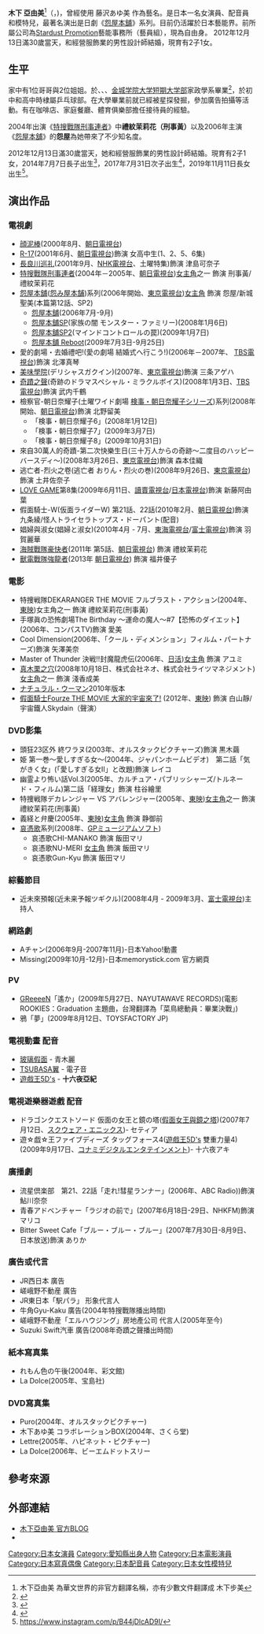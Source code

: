 {{Link style|time=2020-06-16T08:52:01+00:00}}
{{藝人
|姓名 = 木下亞由美
|類型 = 女演員
|圖片 = <!--建議使用自由版權圖像-->
|圖片尺寸 = 
|圖片簡介 = 
|本名 = 
|外文名 = 
|外文 = 
|羅馬拼音 = 
|英文名 = 
|暱稱 = 
|其他藝名 = 藤沢 あゆ美
|國籍 = {{JPN}}
|民族 = 
|籍貫 = 
|出生日期 = {{Birth_date_and_age|1982|12|13}}
|出生地點 = {{flagicon|Japan}} [[日本|日本]][[愛知縣|愛知縣]][[知多市|知多市]]
|逝世日期 = 
|逝世地點 = 
|職業 = 
|語言 = 
|教育程度 = 
|母校 = 
|宗教信仰 = 
|配偶 = 
|兒女 = 2子1女
|父母 = 
|音樂類型 = 
|演奏樂器 = 
|出道地點 = 
|出道日期 = 
|出道作 = 
|代表作 = 《[[特搜戰隊刑事連者|特搜戰隊刑事連者]]》<br>《[[怨屋本舖|怨屋本舖]]》
|著名角色 = 
|活躍年代 = 2000年至今
|唱片公司 = 
|經紀公司 = 
|簽名 = 
|簽名大小 = 
|簽名替代 = 
|網站 = 
|相關團體 = 
|IMDb = 
|IAFD = 
|現任成員 = 
|過往成員 = 
|著名樂器 = 
|獎項 = 
}}
{{japanese|japanese=木下 あゆ美|kana=きのした あゆみ|romaji=Kinoshita Ayumi}}

'''木下 亞由美'''<ref> 木下亞由美 為華文世界的非官方翻譯名稱，亦有少數文件翻譯成 木下步美</ref>（{{lang-ja| 木下 あゆ美}}，{{bd|1982年|12月13日|catIdx=Kinoshita Ayumi}})，曾經使用 藤沢あゆ美 作為藝名。是日本一名女演員、配音員和模特兒，最著名演出是日劇《[[怨屋本舖|怨屋本舖]]》系列。目前仍活躍於日本藝能界。前所屬公司為[[Stardust_Promotion|Stardust Promotion]]藝能事務所（藝員組），現為自由身。
2012年12月13日滿30歲當天，和經營服飾業的男性設計師結婚，現育有2子1女。

==生平==
家中有1位哥哥與2位姐姐。於{{tsl|ja|知多市立新田小学校|知多市立新田小学校}}、{{tsl|ja|知多市立東部中学校|知多市立東部中学校}}、{{tsl|ja|愛知県立熱田高等学校|愛知県立熱田高等学校}}、[[金城学院大学短期大学部|金城学院大学短期大学部]]家政學系畢業<ref>{{Cite web |url=https://jasmine.is-mine.net/ayumi.html |title=存档副本 |accessdate=2020-06-20 |archive-date=2020-06-23 |archive-url=https://web.archive.org/web/20200623124058/https://jasmine.is-mine.net/ayumi.html |dead-url=no }}</ref>，於初中和高中時棣屬乒乓球部。在大學畢業前就已經被星探發掘，參加廣告拍攝等活動。有在咖啡店、家庭餐廳、體育俱樂部擔任接待員的經驗。

2004年出演《[[特搜戰隊刑事連者|特搜戰隊刑事連者]]》中'''禮紋茉莉花（刑事黃）'''以及2006年主演《[[怨屋本舖|怨屋本舖]]》的'''怨屋'''為她帶來了不少知名度。

2012年12月13日滿30歲當天，她和經營服飾業的男性設計師結婚。現育有2子1女，2014年7月7日長子出生<ref>{{Cite web |date=2014-07-15 |url=http://beauty.oricon.co.jp/trend-culture/love/news/2039839/full/ |title=“デカイエロー”木下あゆ美が第1子出産「めちゃくちゃ可愛い」 |work=eltha |publisher=[[オリコン|オリコン]] |accessdate=2020-06-23 |archive-date=2017-08-03 |archive-url=https://web.archive.org/web/20170803090657/http://beauty.oricon.co.jp/trend-culture/love/news/2039839/full/ |dead-url=no }}</ref>，2017年7月31日次子出生<ref>{{Cite web |date=2017-08-03 |url=http://www.hochi.co.jp/entertainment/20170803-OHT1T50072.html |title=女優・木下あゆ美、ブログで第二子出産を報告 |work=[[スポーツ報知|スポーツ報知]] |publisher=[[報知新聞社|報知新聞社]] |accessdate=2020-06-23 |archive-url=https://web.archive.org/web/20170803130102/http://www.hochi.co.jp/entertainment/20170803-OHT1T50072.html |archive-date=2017-08-03 |dead-url=yes }}</ref>，2019年11月11日長女出生<ref> https://www.instagram.com/p/B44jDlcAD9I/</ref>。

== 演出作品 ==
=== 電視劇 ===
* [[顔泥棒|顔泥棒]](2000年8月、[[朝日電視台|朝日電視台]])
* [[:ja:R-17|R-17]](2001年6月、[[朝日電視台|朝日電視台]])飾演 女高中生(1、2、5、6集)
* [[長良川巡礼|長良川巡礼]](2001年9月、[[NHK電視台|NHK電視台]]、土曜特集)飾演 津島可奈子
* [[特搜戰隊刑事連者|特搜戰隊刑事連者]](2004年－2005年、[[朝日電視台|朝日電視台]])[[女主角|女主角]]之一 飾演 刑事黃/禮紋茉莉花
* [[怨屋本舖|怨屋本舖]]([[:ja:怨み屋本舗|怨み屋本舗]])系列(2006年開始、[[東京電視台|東京電視台]])[[女主角|女主角]] 飾演 怨屋/新城聖美(本篇第12話、SP2)
**[[怨屋本舖|怨屋本舖]](2006年7月-9月)
** [[怨屋本舖SP|怨屋本舖SP]](家族の闇 モンスター・ファミリー)(2008年1月6日)
** [[怨屋本舖SP2|怨屋本舖SP2]](マインドコントロールの罠)(2009年1月7日)
** [[怨屋本舖_Reboot|怨屋本舖 Reboot]](2009年7月3日-9月25日)
* 愛的劇場・去婚禮吧!(愛の劇場 結婚式へ行こう!)(2006年－2007年、 [[TBS電視台|TBS電視台]])飾演 北澤真琴
* [[美味學院|美味學院]](デリシャスガクイン)(2007年、[[東京電視台|東京電視台]])飾演 三条アゲハ
* [[奇蹟之聲|奇蹟之聲]](奇跡のドラマスペシャル・ミラクルボイス)(2008年1月3日、[[TBS電視台|TBS電視台]])飾演 武内千鶴
* 檢察官-朝日奈耀子(土曜ワイド劇場 [[:ja:検事・朝日奈耀子|検事・朝日奈耀子]]シリーズ)系列(2008年開始、[[朝日電視台|朝日電視台]])飾演 北野留美
**「検事・朝日奈耀子6」(2008年1月12日)
**「検事・朝日奈耀子7」(2009年3月7日)
**「検事・朝日奈耀子8」(2009年10月31日)
* 來自30萬人的奇蹟-第二次快樂生日(三十万人からの奇跡〜二度目のハッピーバースディ〜)(2008年3月26日、[[東京電視台|東京電視台]])飾演 森本佳織
* 逃亡者-烈火之卷(逃亡者 おりん・烈火の巻)(2008年9月26日、[[東京電視台|東京電視台]])飾演 土井佐奈子
* [[:ja:LOVE_GAME|LOVE GAME]]第8集(2009年6月11日、[[讀賣電視台|讀賣電視台]]/[[日本電視台|日本電視台]])飾演 新藤阿由葉
* 假面騎士-W(仮面ライダーW) 第21話、22話(2010年2月、[[朝日電視台|朝日電視台]])飾演 九条綾/怪人トライセラトップス・ドーパント(配音)
* 娼婦與淑女(娼婦と淑女)(2010年4月 - 7月、[[東海電視台|東海電視台]]/[[富士電視台|富士電視台]])飾演 羽賀麗華
* [[海賊戰隊豪快者|海賊戰隊豪快者]](2011年 第5話、[[朝日電視台|朝日電視台]]) 飾演 禮紋茉莉花
* [[獸電戰隊強龍者|獸電戰隊強龍者]](2013年 [[朝日電視台|朝日電視台]]) 飾演 福井優子

=== 電影 ===
* 特捜戦隊DEKARANGER THE MOVIE フルブラスト・アクション(2004年、[[東映|東映]])女主角之一 飾演  禮紋茉莉花(刑事黃)
* 手塚眞の恐怖劇場The Birthday ～運命の魔人～#7【恐怖のダイエット】(2006年、コンパスTV)飾演 愛美
* Cool Dimension(2006年、「クール・ディメンション」フィルム・パートナーズ)飾演 矢澤美奈
* Master of Thunder 決戦!!封魔龍虎伝(2006年、[[日活|日活]])[[女主角|女主角]] 飾演 アユミ
* [[:ja:真木栗ノ穴|真木栗之穴]](2008年10月18日、株式会社ネオ、株式会社ライツマネジメント)[[女主角|女主角]]之一 飾演 淺香成美
* [[:ja:ナチュラル・ウーマン|ナチュラル・ウーマン]]2010年版本
* [[假面騎士Fourze_THE_MOVIE_大家的宇宙來了!|假面騎士Fourze THE MOVIE 大家的宇宙來了!]] (2012年、[[東映|東映]]) 飾演  白山靜/ 宇宙鐵人Skydain（聲演）

=== DVD影集 ===
* 頭狂23区外 終ワラヌ(2003年、オルスタックピクチャーズ)飾演 黒木繭
* 姫 第一巻〜愛しすぎる女〜(2004年、ジャパンホームビデオ)　第二話「気がきく女」(「愛しすぎる女Ⅱ」と改題)飾演 レイコ
* 幽霊より怖い話Vol.3(2005年、カルチュア・パブリッシャーズ/トルネード・フィルム)第二話「経理女」飾演 柱谷繪里
* 特捜戦隊デカレンジャー VS アバレンジャー(2005年、[[東映|東映]])[[女主角|女主角]]之一 飾演 禮紋茉莉花(刑事黃)
* 義経と弁慶(2005年、[[東映|東映]])[[女主角|女主角]] 飾演 静御前
* [[哀憑歌|哀憑歌]]系列(2008年、[[GPミュージアムソフト|GPミュージアムソフト]])
**哀憑歌CHI-MANAKO 飾演 飯田マリ
**哀憑歌NU-MERI [[女主角|女主角]] 飾演 飯田マリ
**哀憑歌Gun-Kyu 飾演 飯田マリ

=== 綜藝節目 ===
* 近未來預報(近未来予報ツギクル)(2008年4月 - 2009年3月、[[富士電視台|富士電視台]])主持人

=== 網路劇 ===
*Aチャン(2006年9月-2007年11月)-日本Yahoo!動畫
*Missing(2009年10月-12月)-日本memorystick.com 官方網頁

=== PV ===
*[[GReeeeN|GReeeeN]]「遙か」(2009年5月27日、NAYUTAWAVE RECORDS)(電影 ROOKIES：Graduation 主題曲，台灣翻譯為「菜鳥總動員：畢業決戰」)
*鴉「夢」(2009年8月12日、TOYSFACTORY JP)

=== 電視動畫 配音===
* [[玻璃假面|玻璃假面]] - 青木麗
* [[TSUBASA翼|TSUBASA翼]] - 電子音
* [[遊戲王5D's|遊戲王5D's]] - '''十六夜亞紀'''

=== 電視遊樂器遊戲 配音 ===
*ドラゴンクエストソード 仮面の女王と鏡の塔([[假面女王與鏡之塔|假面女王與鏡之塔]])(2007年7月12日、[[スクウェア・エニックス|スクウェア・エニックス]])- セティア
*遊☆戯☆王ファイブディーズ タッグフォース4([[遊戲王5D's|遊戲王5D's]] 雙重力量4)(2009年9月17日、[[コナミデジタルエンタテインメント|コナミデジタルエンタテインメント]])- 十六夜アキ

=== 廣播劇 ===
* 流星倶楽部　第21、22話「走れ!彗星ランナー」(2006年、ABC Radio))飾演 鮎川奈奈
* 青春アドベンチャー「ラジオの前で」(2007年6月18日-29日、NHKFM)飾演 マリコ
* Bitter Sweet Cafe「ブルー・ブルー・ブルー」(2007年7月30日-8月9日、日本放送)飾演 ありか

=== 廣告或代言 ===
* JR西日本 廣告
* 嵯峨野不動産 廣告
* JR東日本「駅パラ」 形象代言人
* 牛角Gyu-Kaku 廣告(2004年特搜戰隊播出時間)
* 嵯峨野不動産「エルハウジング」房地產公司 代言人(2005年至今)
* Suzuki Swift汽車 廣告(2008年奇蹟之聲播出時間)

=== 紙本寫真集 ===
* れもん色の午後(2004年、彩文館)
* La Dolce(2005年、宝島社)

=== DVD寫真集 ===
* Puro(2004年、オルスタックピクチャー)
* 木下あゆ美 コラボレーションBOX(2004年、さくら堂)
* Lettre(2005年、ハピネット・ピクチャー)
* La Dolce(2006年、ビーエムドットスリー

== 參考來源 ==
{{reflist}}

== 外部連結 ==
* [http://ameblo.jp/ayumi-kinoshita1213/ 木下亞由美 官方BLOG] {{Wayback|url=http://ameblo.jp/ayumi-kinoshita1213/ |date=20141031092242 }} 
* {{instagram|ayumi_kinoshita13121982}}

{{start box}}
{{succession box|[[伊藤愛子|伊藤愛子]]<br />（[[爆龍戰隊暴連者|爆龍戰隊暴連者]]）|[[松本寬也|松本寬也]]<br />（[[魔法戰隊魔法連者|魔法戰隊魔法連者]]）|日本[[超級戰隊系列|超級戰隊系列]]黃色戰士演員<br />[[特搜戰隊刑事連者|特搜戰隊刑事連者]]|2004年2月15日-2005年2月6日}}
{{end box}}
{{start box}}
{{succession box|[[馬場良馬|馬場良馬]]<br />（[[特命戰隊Go_Busters|特命戰隊Go Busters]]）|[[平牧仁|平牧仁]]<br />（[[烈車戰隊特急者|烈車戰隊特急者]]）|日本[[超級戰隊系列|超級戰隊系列]]藍色戰士演員<br />[[獸電戰隊強龍者|獸電戰隊強龍者]]|同期：[[金城大和|金城大和]]、[[羅伯特·鮑德溫|羅伯特·鮑德溫]]<br />2013年2月17日-2014年2月9日}}
{{end box}}

{{超級英雄MAX導航}}
{{DEFAULTSORT:Kinoshita Ayumi}}
[[Category:日本女演員|Category:日本女演員]]
[[Category:愛知縣出身人物|Category:愛知縣出身人物]]
[[Category:日本電影演員|Category:日本電影演員]]
[[Category:日本寫真偶像|Category:日本寫真偶像]]
[[Category:日本配音員|Category:日本配音員]]
[[Category:日本女性模特兒|Category:日本女性模特兒]]